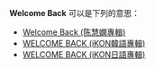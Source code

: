 '''Welcome Back''' 可以是下列的意思：

* [[Welcome_Back_(陈慧嫻專輯)|Welcome Back (陈慧嫻專輯)]]
* [[WELCOME_BACK_(iKON韓語專輯)|WELCOME BACK (iKON韓語專輯)]]
* [[WELCOME_BACK_(iKON日語專輯)|WELCOME BACK (iKON日語專輯)]]

{{disambig|cat=非中文名稱消歧義}}